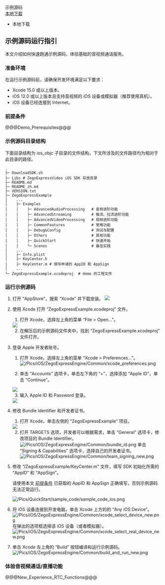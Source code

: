 <div class="download-area">
  <div class="sdk-download-item-wrapper">
    <div class="download-title">示例源码</div>
    <div class="download-selector">
      <div class="download-select-wrapper" style="padding-right: 0;">
        <a class="download-target-btn" href="javascript:void(0);">本地下载</a>
        <ul class="download-dropdown-list">
          <li data-href="https://storage.zego.im/express/example/video/ios_objc/ZegoExpressDemo_ios_objc.zip"
            class="dropdown-option">
            本地下载
          </li>
        </ul>
      </div>
    </div>
  </div>
</div>

## 示例源码运行指引



本文介绍如何快速跑通示例源码，体验基础的音视频通话服务。


### 准备环境

在运行示例源码前，请确保开发环境满足以下要求：

* Xcode 15.0 或以上版本。
* iOS 12.0 或以上版本且支持音视频的 iOS 设备或模拟器（推荐使用真机）。
* iOS 设备已经连接到 Internet。

### 前提条件

@@@Demo_Prerequisites@@@

### 示例源码目录结构

下面目录结构为 ios_objc 子目录的文件结构，下文所涉及的文件路径均为相对于此目录的路径。

```tree
.
├─ DownloadSDK.sh
├─ Libs # ZegoExpressVideo iOS SDK 存放目录
├─ README.md
├─ README_zh.md
├─ VERSION.txt
├─ ZegoExpressExample
|    ...
│    ├─ Examples 
│    │    ├─ AdvancedAudioProcessing   # 音频进阶功能
│    │    ├─ AdvancedStreaming         # 推流、拉流进阶功能
│    │    ├─ AdvancedVideoProcessing   # 视频进阶功能
│    │    ├─ CommonFeatures            # 常用功能
│    │    ├─ Debug&Config              # 测试与配置
│    │    ├─ Others                    # 其他功能
│    │    ├─ QuickStart                # 快速开始
│    │    └─ Scenes                    # 最佳实践
|    ...
│    ├─ Info.plist
│    ├─ KeyCenter.h
│    ├─ KeyCenter.m # 填写申请的 AppID 和 AppSign
│    ...
└─ ZegoExpressExample.xcodeproj  # demo 的工程文件
```

### 运行示例源码

1. 打开 “AppStore”，搜索 “Xcode” 并下载安装。
   <img src="/Pics/iOS/ZegoExpressEngine/Common/appstore-xcode.png">

2. 使用 Xcode 打开 “ZegoExpressExample.xcodeproj” 文件。

    1. 打开 Xcode，选择左上角的菜单 “File > Open...”。
   <img src="/Pics/iOS/ZegoExpressEngine/Common/xcode-open-file.png">

    2. 在解压后的示例源码文件夹中，找到 “ZegoExpressExample.xcodeproj” 文件打开。

3. 登录 Apple 开发者账号。

    1. 打开 Xcode，选择左上角的菜单 “Xcode > Preferences...”。
    ![/Pics/iOS/ZegoExpressEngine/Common/xcode_preferences.png](http://doc.oa.zego.im/Pics/iOS/ZegoExpressEngine/Common/xcode_preferences.png)

    2. 单击 “Accounts” 选项卡，单击左下角的 “+”，选择添加 “Apple ID”，单击 “Continue”。
   <img src="/Pics/iOS/ZegoExpressEngine/Common/xcode-account.png">

    3. 输入 Apple ID 和 Password 登录。
   <img src="/Pics/iOS/ZegoExpressEngine/Common/xcode-login-apple-id.png">

4. 修改 Bundle Identifier 和开发者证书。

    1. 打开 Xcode，单击左侧的 “ZegoExpressExample” 项目。
   <img src="/Pics/iOS/ZegoExpressEngine/Common/xcode_select_project_new.png">

    2. 打开 TARGETS 选项，开发者可以根据需求，单击 “General” 选项卡，修改项目的 Bundle Identifier。
   ![/Pics/iOS/ZegoExpressEngine/Common/bundle_id.png](http://doc.oa.zego.im/Pics/iOS/ZegoExpressEngine/Common/bundle_id.png)
    单击 “Signing & Capabilities” 选项卡，选择自己的开发者证书。
    ![/Pics/iOS/ZegoExpressEngine/Common/team_signing_new.png](http://doc.oa.zego.im/Pics/iOS/ZegoExpressEngine/Common/team_signing_new.png)

5. 修改 “/ZegoExpressExample/KeyCenter.m” 文件，填写 SDK 初始化所需的 “AppID” 和 “AppSign”。

    <div class="mk-warning">

    请使用本文 [前提条件](!DownloadDemo/DownloadDemo#1_2) 已获取的 AppID 和 AppSign 正确填写，否则示例源码无法正常运行。 
    </div>

    ![/Pics/QuickStart/sample_code/sample_code_ios.png](http://doc.oa.zego.im/Pics/QuickStart/sample_code/sample_code_ios.png)

6. 将 iOS 设备连接到开发电脑，单击 Xcode 上方的的 “Any iOS Device”。
    ![/Pics/iOS/ZegoExpressEngine/Common/xcode_select_device_new.png](http://doc.oa.zego.im/Pics/iOS/ZegoExpressEngine/Common/xcode_select_device_new.png)
    在弹出的选项框选择该 iOS 设备（或者模拟器）。
    ![/Pics/iOS/ZegoExpressEngine/Common/xcode_select_real_device_new.png](http://doc.oa.zego.im/Pics/iOS/ZegoExpressEngine/Common/xcode_select_real_device_new.png)

7. 单击 Xcode 左上角的 “Build” 按钮编译和运行示例源码。
    ![/Pics/iOS/ZegoExpressEngine/Common/build_and_run_new.png](http://doc.oa.zego.im/Pics/iOS/ZegoExpressEngine/Common/build_and_run_new.png)

### 体验音视频通话/直播功能

@@@New_Experience_RTC_Functions@@@
